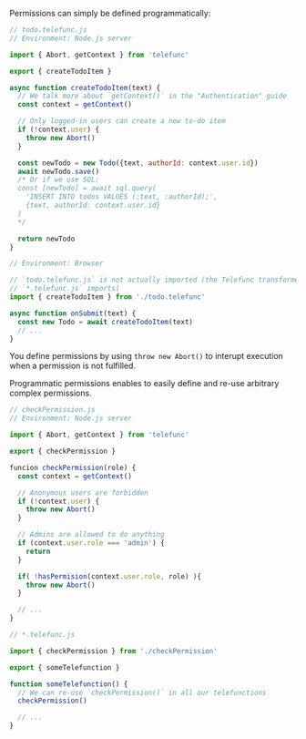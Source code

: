 Permissions can simply be defined programmatically:

```js
// todo.telefunc.js
// Environment: Node.js server

import { Abort, getContext } from 'telefunc'

export { createTodoItem }

async function createTodoItem(text) {
  // We talk more about `getContext()` in the "Authentication" guide
  const context = getContext()

  // Only logged-in users can create a new to-do item
  if (!context.user) {
    throw new Abort()
  }

  const newTodo = new Todo({text, authorId: context.user.id})
  await newTodo.save()
  /* Or if we use SQL:
  const [newTodo] = await sql.query(
    'INSERT INTO todos VALUES (:text, :authorId);',
    {text, authorId: context.user.id}
  )
  */

  return newTodo
}
```

```js
// Environment: Browser

// `todo.telefunc.js` is not actually imported (the Telefunc transformer transpiles
// `*.telefunc.js` imports)
import { createTodoItem } from './todo.telefunc'

async function onSubmit(text) {
  const new Todo = await createTodoItem(text)
  // ...
}
```

You define permissions by using `throw new Abort()` to interupt execution when a permission is not fulfilled.

Programmatic permissions enables to easily
define and re-use arbitrary complex permissions.

```js
// checkPermission.js
// Environment: Node.js server

import { Abort, getContext } from 'telefunc'

export { checkPermission }

funcion checkPermission(role) {
  const context = getContext()

  // Anonymous users are forbidden
  if (!context.user) {
    throw new Abort()
  }

  // Admins are allowed to do anything
  if (context.user.role === 'admin') {
    return
  }

  if( !hasPermision(context.user.role, role) ){
    throw new Abort()
  }

  // ...
}
```

```js
// *.telefunc.js

import { checkPermission } from './checkPermission'

export { someTelefunction }

function someTelefunction() {
  // We can re-use `checkPermission()` in all our telefunctions
  checkPermission()

  // ...
}
```
